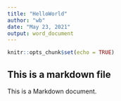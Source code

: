 ```yaml
---
title: "HelloWorld"
author: "wb"
date: "May 23, 2021"
output: word_document
---
```


```r
knitr::opts_chunk$set(echo = TRUE)
```

## This is a markdown file

This is a Markdown document. 
